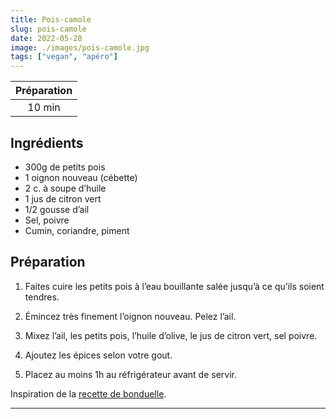 ```yaml
---
title: Pois-camole
slug: pois-camole
date: 2022-05-28
image: ./images/pois-camole.jpg
tags: ["vegan", "apéro"]
---
```


| Préparation |
| :-: |
| 10 min |

## Ingrédients

- <ListItem>300g de petits pois</ListItem>
- <ListItem>1 oignon nouveau (cébette)</ListItem>
- <ListItem>2 c. à soupe d’huile</ListItem>
- <ListItem>1 jus de citron vert</ListItem>
- <ListItem>1/2 gousse d’ail</ListItem>
- <ListItem>Sel, poivre</ListItem>
- <ListItem>Cumin, coriandre, piment</ListItem>


## Préparation

1. Faites cuire les petits pois à l’eau bouillante salée jusqu’à ce qu’ils soient tendres.

2. Émincez très finement l’oignon nouveau. Pelez l’ail.

3. Mixez l’ail, les petits pois, l’huile d’olive, le jus de citron vert, sel poivre.

4. Ajoutez les épices selon votre gout.

5. Placez au moins 1h au réfrigérateur avant de servir.

Inspiration de la [recette de bonduelle](https://www.bonduelle.fr/recette/r/poiscamole/frz0044).

---
